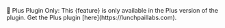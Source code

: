 <Warning>
  🔐 Plus Plugin Only: This {feature} is only available in the Plus version of
  the plugin. Get the Plus plugin [here](https://lunchpaillabs.com).
</Warning>
